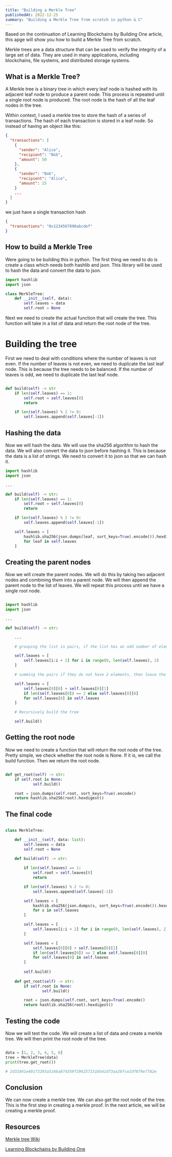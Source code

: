 ```yaml
---
title: "Building a Merkle Tree"
publishedAt: 2022-12-25
summary: "Building a Merkle Tree from scratch in python & C"
---
```


Based on the continuation of Learning Blockchains by Building One article, this apge will show you how to build a Merkle Tree from scratch.

Merkle trees are a data structure that can be used to verify the integrity of a large set of data. They are used in many applications, including blockchains, file systems, and distributed storage systems.

## What is a Merkle Tree?

A Merkle tree is a binary tree in which every leaf node is hashed with its adjacent leaf node to produce a parent node. This process is repeated until a single root node is produced. The root node is the hash of all the leaf nodes in the tree.

Within context, I used a merkle tree to store the hash of a series of transactions. The hash of each transaction is stored in a leaf node. So instead of having an object like this:

```json
{
  "transactions": [
    {
      "sender": "Alice",
      "recipient": "Bob",
      "amount": 50
    },
    {
      "sender": "Bob",
      "recipient": "Alice",
      "amount": 25
    }
    ...
  ]
}
```

we just have a single transaction hash

```json
{
  "transactions": "0x1234567890abcdef"
}
```

## How to build a Merkle Tree

Were going to be building this in python. The first thing we need to do is create a class which needs both hashlib and json. This library will be used to hash the data and convert the data to json.

```python
import hashlib
import json

class MerkleTree:
    def __init__(self, data):
        self.leaves = data
        self.root = None

``` 

Next we need to create the actual function that will create the tree. This function will take in a list of data and return the root node of the tree.

# Building the tree

First we need to deal with conditions where the number of leaves is not even. If the number of leaves is not even, we need to duplicate the last leaf node. This is because the tree needs to be balanced. If the number of leaves is odd, we need to duplicate the last leaf node.

```python

def build(self) -> str
    if len(self.leaves) == 1:
        self.root = self.leaves[0]
        return 

    if len(self.leaves) % 2 != 0:
        self.leaves.append(self.leaves[-1])

```

## Hashing the data

Now we will hash the data. We will use the sha256 algorithm to hash the data. We will also convert the data to json before hashing it. This is because the data is a list of strings. We need to convert it to json so that we can hash it.

```python
import hashlib
import json

...

def build(self) -> str:
    if len(self.leaves) == 1:
        self.root = self.leaves[0]
        return 

    if len(self.leaves) % 2 != 0:
        self.leaves.append(self.leaves[-1])

    self.leaves = [
        hashlib.sha256(json.dumps(leaf, sort_keys=True).encode()).hexdigest() 
        for leaf in self.leaves
    ]

```

## Creating the parent nodes

Now we will create the parent nodes. We will do this by taking two adjacent nodes and combining them into a parent node. We will then append the parent node to the list of leaves. We will repeat this process until we have a single root node.

```python

import hashlib
import json

...

def build(self) -> str:

    ...

    # grouping the list in pairs, if the list has an odd number of elements, the last element is duplicated

    self.leaves = [
        self.leaves[i:i + 2] for i in range(0, len(self.leaves), 2)
    ]

    # summing the pairs if they do not have 2 elements, then leave the element as it is. 

    self.leaves = [
        self.leaves[0][0] + self.leaves[0][1]
        if len(self.leaves[0]) == 2 else self.leaves[0][0]
        for self.leaves[0] in self.leaves
    ]

    # Recursively build the tree

    self.build()

```

## Getting the root node

Now we need to create a function that will return the root node of the tree. Pretty simple, we check whether the root node is None. If it is, we call the build function. Then we return the root node.

```python

def get_root(self) -> str:
    if self.root is None:
            self.build()

    root = json.dumps(self.root, sort_keys=True).encode()
    return hashlib.sha256(root).hexdigest()

```

## The final code

```python

class MerkleTree:

    def __init__(self, data: list):
        self.leaves = data
        self.root = None

    def build(self) -> str: 
        
        if len(self.leaves) == 1:
            self.root = self.leaves[0]
            return

        if len(self.leaves) % 2 != 0:
            self.leaves.append(self.leaves[-1])

        self.leaves = [
            hashlib.sha256(json.dumps(s, sort_keys=True).encode()).hexdigest()
            for s in self.leaves
        ]

        self.leaves = [
            self.leaves[i:i + 2] for i in range(0, len(self.leaves), 2)
        ]

        self.leaves = [
            self.leaves[0][0] + self.leaves[0][1]
            if len(self.leaves[0]) == 2 else self.leaves[0][0]
            for self.leaves[0] in self.leaves
        ]
        
        self.build()
    
    def get_root(self) -> str:
        if self.root is None:
                self.build()

        root = json.dumps(self.root, sort_keys=True).encode()
        return hashlib.sha256(root).hexdigest()

```

## Testing the code

Now we will test the code. We will create a list of data and create a merkle tree. We will then print the root node of the tree.

```python

data = [1, 2, 3, 4, 5, 6]
tree = MerkleTree(data)
print(tree.get_root())

# 2d31841e491f3295a524ba874359f2962571516b41d73aa2bfce2df079e7782e

```

## Conclusion

We can now create a merkle tree. We can also get the root node of the tree. This is the first step in creating a merkle proof. In the next article, we will be creating a merkle proof.

## Resources

[Merkle tree Wiki](https://en.wikipedia.org/wiki/Merkle_tree)

[Learning Blockchains by Building One](https://hackernoon.com/learn-blockchains-by-building-one-117428612f46)



